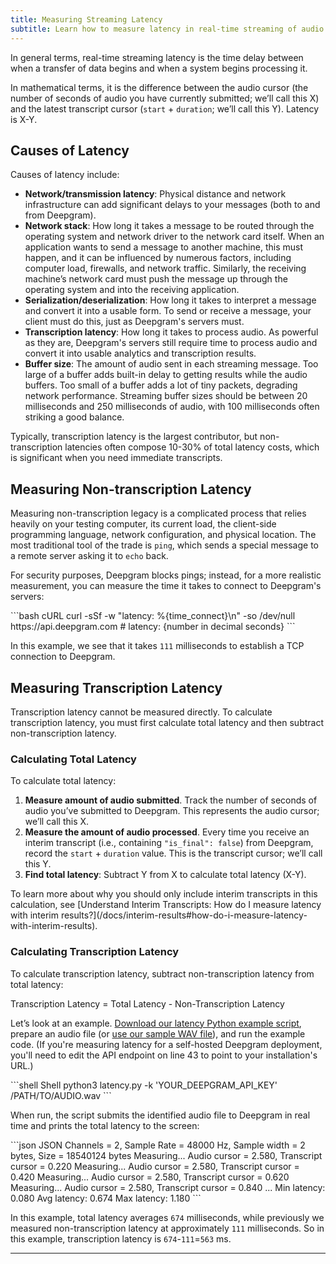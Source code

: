 ```yaml
---
title: Measuring Streaming Latency
subtitle: Learn how to measure latency in real-time streaming of audio using Deepgram.
---
```



In general terms, real-time streaming latency is the time delay between when a transfer of data begins and when a system begins processing it.

In mathematical terms, it is the difference between the audio cursor (the number of seconds of audio you have currently submitted; we’ll call this X) and the latest transcript cursor (`start` + `duration`; we’ll call this Y). Latency is X-Y.

## Causes of Latency

Causes of latency include:

* **Network/transmission latency**: Physical distance and network infrastructure can add significant delays to your messages (both to and from Deepgram).
* **Network stack**: How long it takes a message to be routed through the operating system and network driver to the network card itself. When an application wants to send a message to another machine, this must happen, and it can be influenced by numerous factors, including computer load, firewalls, and network traffic. Similarly, the receiving machine’s network card must push the message up through the operating system and into the receiving application.
* **Serialization/deserialization**: How long it takes to interpret a message and convert it into a usable form. To send or receive a message, your client must do this, just as Deepgram's servers must.
* **Transcription latency**: How long it takes to process audio. As powerful as they are, Deepgram's servers still require time to process audio and convert it into usable analytics and transcription results.
* **Buffer size**: The amount of audio sent in each streaming message. Too large of a buffer adds built-in delay to getting results while the audio buffers. Too small of a buffer adds a lot of tiny packets, degrading network performance. Streaming buffer sizes should be between 20 milliseconds and 250 milliseconds of audio, with 100 milliseconds often striking a good balance.

Typically, transcription latency is the largest contributor, but non-transcription latencies often compose 10-30% of total latency costs, which is significant when you need immediate transcripts.

## Measuring Non-transcription Latency

Measuring non-transcription legacy is a complicated process that relies heavily on your testing computer, its current load, the client-side programming language, network configuration, and physical location. The most traditional tool of the trade is `ping`, which sends a special message to a remote server asking it to `echo` back.

For security purposes, Deepgram blocks pings; instead, for a more realistic measurement, you can measure the time it takes to connect to Deepgram's servers:

<CodeGroup>
  ```bash cURL
  curl -sSf -w "latency: %{time_connect}\n" -so /dev/null https://api.deepgram.com
  # latency: {number in decimal seconds}
  ```
</CodeGroup>

In this example, we see that it takes `111` milliseconds to establish a TCP connection to Deepgram.

## Measuring Transcription Latency

Transcription latency cannot be measured directly. To calculate transcription latency, you must first calculate total latency and then subtract non-transcription latency.

### Calculating Total Latency

To calculate total latency:

1. **Measure amount of audio submitted**. Track the number of seconds of audio you’ve submitted to Deepgram. This represents the audio cursor; we’ll call this X.
2. **Measure the amount of audio processed**. Every time you receive an interim transcript (i.e., containing `"is_final": false`) from Deepgram, record the `start` + `duration` value. This is the transcript cursor; we’ll call this Y.
3. **Find total latency**: Subtract Y from X to calculate total latency (X-Y).

<Info>
  To learn more about why you should only include interim transcripts in this calculation, see [Understand Interim Transcripts: How do I measure latency with interim results?](/docs/interim-results#how-do-i-measure-latency-with-interim-results).
</Info>

### Calculating Transcription Latency

To calculate transcription latency, subtract non-transcription latency from total latency:

Transcription Latency = Total Latency - Non-Transcription Latency

Let’s look at an example. [Download our latency Python example script](https://res.cloudinary.com/deepgram/raw/upload/v1681940340/devex/latency_zetbdo.py), prepare an audio file (or [use our sample WAV file](https://res.cloudinary.com/deepgram/video/upload/v1681921235/devex/interview_speech-analytics_phntpw.wav)), and run the example code. (If you're measuring latency for a self-hosted Deepgram deployment, you'll need to edit the API endpoint on line 43 to point to your installation's URL.)

<CodeGroup>
  ```shell Shell
  python3 latency.py -k 'YOUR_DEEPGRAM_API_KEY' /PATH/TO/AUDIO.wav
  ```
</CodeGroup>

When run, the script submits the identified audio file to Deepgram in real time and prints the total latency to the screen:

<CodeGroup>
  ```json JSON
  Channels = 2, Sample Rate = 48000 Hz, Sample width = 2 bytes, Size = 18540124 bytes
  Measuring... Audio cursor = 2.580, Transcript cursor = 0.220
  Measuring... Audio cursor = 2.580, Transcript cursor = 0.420
  Measuring... Audio cursor = 2.580, Transcript cursor = 0.620
  Measuring... Audio cursor = 2.580, Transcript cursor = 0.840
  ...
  Min latency: 0.080
  Avg latency: 0.674
  Max latency: 1.180
  ```
</CodeGroup>

In this example, total latency averages `674` milliseconds, while previously we measured non-transcription latency at approximately `111` milliseconds. So in this example, transcription latency is `674`-`111`=`563` ms.

***
